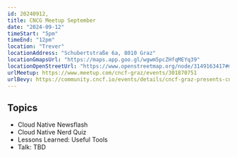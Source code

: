 ```yaml
---
id: 20240912,
title: CNCG Meetup September
date: "2024-09-12"
timeStart: "5pm"
timeEnd: "12pm"
location: "Trever"
locationAddress: "Schubertstraße 6a, 8010 Graz"
locationGmapsUrl: "https://maps.app.goo.gl/wgwm5pcZHfqMEYq39"
locationOpenStreetUrl: "https://www.openstreetmap.org/node/3149163417#map=19/47.076487/15.451517"
urlMeetup: https://www.meetup.com/cncf-graz/events/301870751
urlBevy: https://community.cncf.io/events/details/cncf-graz-presents-cncg-graz-meetup-september-2024-trever/
---
```



<MeetingInfo frontMatter={frontMatter} />

## Topics

- Cloud Native Newsflash
- Cloud Native Nerd Quiz
- Lessons Learned: Useful Tools
- Talk: TBD
